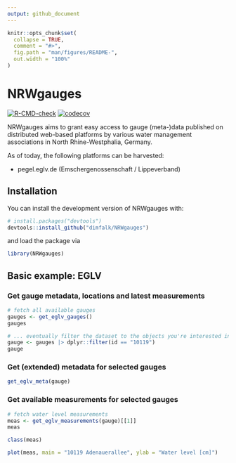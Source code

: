 ```yaml
---
output: github_document
---
```


<!-- README.md is generated from README.Rmd. Please edit that file -->

```r
knitr::opts_chunk$set(
  collapse = TRUE,
  comment = "#>",
  fig.path = "man/figures/README-",
  out.width = "100%"
)
```

# NRWgauges

<!-- badges: start -->
[![R-CMD-check](https://github.com/dimfalk/NRWgauges/actions/workflows/R-CMD-check.yaml/badge.svg)](https://github.com/dimfalk/NRWgauges/actions/workflows/R-CMD-check.yaml)
[![codecov](https://codecov.io/gh/dimfalk/NRWgauges/branch/main/graph/badge.svg?token=3JJOI51OT8)](https://codecov.io/gh/dimfalk/NRWgauges)
<!-- badges: end -->

NRWgauges aims to grant easy access to gauge (meta-)data published on distributed web-based platforms by various water management associations in North Rhine-Westphalia, Germany.

As of today, the following platforms can be harvested:

- pegel.eglv.de (Emschergenossenschaft / Lippeverband)

## Installation

You can install the development version of NRWgauges with:

``` r
# install.packages("devtools")
devtools::install_github("dimfalk/NRWgauges")
```

and load the package via

```r
library(NRWgauges)
```

## Basic example: EGLV

### Get gauge metadata, locations and latest measurements

```r
# fetch all available gauges
gauges <- get_eglv_gauges()
gauges

# ... eventually filter the dataset to the objects you're interested in
gauge <- gauges |> dplyr::filter(id == "10119")
gauge
```

### Get (extended) metadata for selected gauges

```r
get_eglv_meta(gauge)
```

### Get available measurements for selected gauges

```r
# fetch water level measurements
meas <- get_eglv_measurements(gauge)[[1]]
meas

class(meas)

plot(meas, main = "10119 Adenauerallee", ylab = "Water level [cm]")
```
